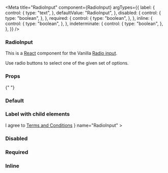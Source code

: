 
<Meta
  title="RadioInput"
  component={RadioInput}
  argTypes={{
    label: {
      control: {
        type: "text",
      },
      defaultValue: "RadioInput",
    },
    disabled: {
      control: {
        type: "boolean",
      },
    },
    required: {
      control: {
        type: "boolean",
      },
    },
    inline: {
      control: {
        type: "boolean",
      },
    },
    indeterminate: {
      control: {
        type: "boolean",
      },
    },
  }}
/>

### RadioInput

This is a [React](https://reactjs.org/) component for the Vanilla [Radio input](https://docs.vanillaframework.io/docs/base/forms#radio-button).

Use radio buttons to select one of the given set of options.

### Props

<ArgsTable of={RadioInput} />{" "}

### Default

<Canvas>
  <Story name="Default">
    <RadioInput label="RadioInput" />
  </Story>
</Canvas>

### Label with child elements

<Canvas>
  <Story name="Children">
    <RadioInput
      label={
        <>
          I agree to <a href="http://ubuntu.com/legal">Terms and Conditions</a>
        </>
      }
      name="RadioInput"
    ></RadioInput>
  </Story>
</Canvas>

### Disabled

<Canvas>
  <Story name="Disabled">
    <RadioInput label="Disabled" name="RadioInput" disabled></RadioInput>
  </Story>
</Canvas>

### Required

<Canvas>
  <Story name="Required">
    <RadioInput label="Required" name="RadioInput" required></RadioInput>
  </Story>
</Canvas>

### Inline

<Canvas>
  <Story name="Inline">
    <RadioInput label="Inline" name="RadioInput" inline></RadioInput>
  </Story>
</Canvas>
